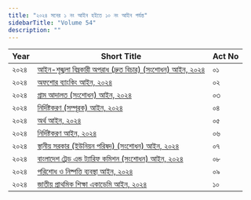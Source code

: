 ```yaml
---
title: "২০২৪ সনের ১ নং আইন হইতে ১০ নং আইন পর্যন্ত"
sidebarTitle: "Volume 54"
description: ""
---
```


| Year | Short Title | Act No |
|------|-------------|--------|
| ২০২৪ | [আইন-শৃঙ্খলা বিঘ্নকারী অপরাধ (দ্রুত বিচার) (সংশোধন) আইন, ২০২৪](/laws/volume-54/act-1486) | ০১ |
| ২০২৪ | [অফশোর ব্যাংকিং আইন, ২০২৪](/laws/volume-54/act-1487) | ০২ |
| ২০২৪ | [গ্রাম আদালত (সংশোধন) আইন, ২০২৪](/laws/volume-54/act-1488) | ০৩ |
| ২০২৪ | [নির্দিষ্টকরণ (সম্পূরক) আইন, ২০২৪](/laws/volume-54/act-1489) | ০৪ |
| ২০২৪ | [অর্থ আইন, ২০২৪](/laws/volume-54/act-1490) | ০৫ |
| ২০২৪ | [নির্দিষ্টকরণ আইন, ২০২৪](/laws/volume-54/act-1492) | ০৬ |
| ২০২৪ | [স্থানীয় সরকার (ইউনিয়ন পরিষদ) (সংশোধন) আইন, ২০২৪](/laws/volume-54/act-1493) | ০৭ |
| ২০২৪ | [বাংলাদেশ ট্রেড এন্ড ট্যারিফ কমিশন (সংশোধন) আইন, ২০২৪](/laws/volume-54/act-1495) | ০৮ |
| ২০২৪ | [পরিশোধ ও নিষ্পত্তি ব্যবস্থা আইন, ২০২৪](/laws/volume-54/act-1496) | ০৯ |
| ২০২৪ | [জাতীয় প্রাথমিক শিক্ষা একাডেমি আইন, ২০২৪](/laws/volume-54/act-1497) | ১০ |
